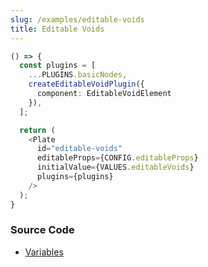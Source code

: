 ```yaml
---
slug: /examples/editable-voids
title: Editable Voids
---
```


```ts live
() => {
  const plugins = [
    ...PLUGINS.basicNodes,
    createEditableVoidPlugin({
      component: EditableVoidElement
    }),
  ];

  return (
    <Plate
      id="editable-voids"
      editableProps={CONFIG.editableProps}
      initialValue={VALUES.editableVoids}
      plugins={plugins}
    />
  );
}
```

### Source Code

- [Variables](https://github.com/udecode/plate/blob/main/docs/src/live/live.tsx)
